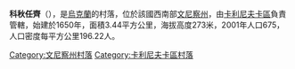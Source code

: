 {{coord|49|29|4|N|28|38|0|E|scale:30000|display=title}}

'''科秋任齊'''（{{lang-uk|Котюжинці}}），是[[烏克蘭|烏克蘭]]的村落，位於該國西南部[[文尼察州|文尼察州]]，由[[卡利尼夫卡區|卡利尼夫卡區]]負責管轄，始建於1650年，面積3.44平方公里，海拔高度273米，2001年人口675，人口密度每平方公里196.22人。

[[Category:文尼察州村落|Category:文尼察州村落]]
[[Category:卡利尼夫卡區村落|Category:卡利尼夫卡區村落]]


{{Vinnytsia-geo-stub}}